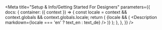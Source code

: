 

<Meta
  title="Setup & Info/Getting Started For Designers"
  parameters={{
    docs: {
      container: ({ context }) => {
        const locale = context && context.globals && context.globals.locale;
        return (
          <DocsContainer context={context}>
            {locale && (
              <Description markdown={locale === 'en' ? text_en : text_de} />
            )}
          </DocsContainer>
        );
      },
    },
  }}
/>
